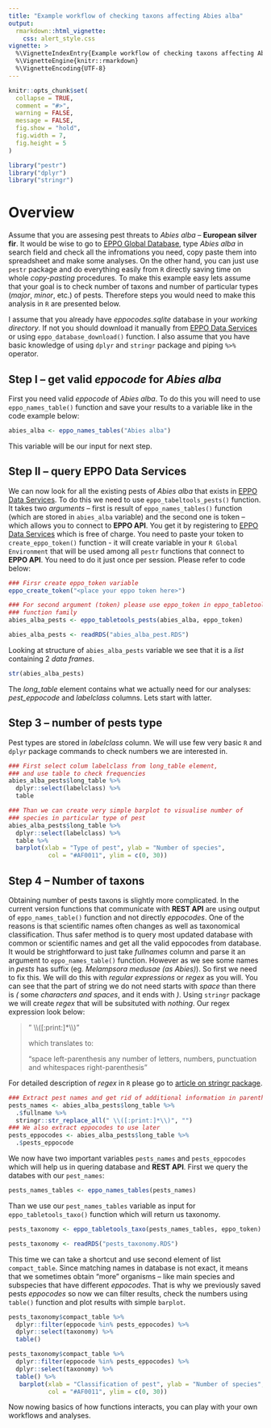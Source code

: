 ```yaml
---
title: "Example workflow of checking taxons affecting Abies alba"
output:
  rmarkdown::html_vignette:
    css: alert_style.css
vignette: >
  %\VignetteIndexEntry{Example workflow of checking taxons affecting Abies alba}
  %\VignetteEngine{knitr::rmarkdown}
  %\VignetteEncoding{UTF-8}
---
```


```r
knitr::opts_chunk$set(
  collapse = TRUE,
  comment = "#>",
  warning = FALSE,
  message = FALSE,
  fig.show = "hold",
  fig.width = 7,
  fig.height = 5
)
```

```r
library("pestr")
library("dplyr")
library("stringr")
```

# Overview

Assume that you are assesing pest threats to *Abies alba* -- **European silver fir**. It would be wise to go to [EPPO Global Database](https://gd.eppo.int), type *Abies alba* in search field and check all the infromations you need, copy paste them into spreadsheet and make some analyses. On the other hand, you can just use `pestr` package and do everything easily from `R` directly saving time on whole *copy-pasting* procedures. To make this example easy lets assume that your goal is to check number of taxons and number of particular types (*major*, *minor*, etc.) of pests. Therefore steps you would need to make this analysis in `R` are presented below.

<div class="alert alert-warning">
I assume that you already have *eppocodes.sqlite* database in your *working directory*. If not you should download it manually from [EPPO Data Services](https://data.eppo.int) or using `eppo_database_download()` function. I also assume that you have basic knowledge of using `dplyr` and `stringr` package and piping `%>%` operator.
</div>

## Step I -- get valid *eppocode* for *Abies alba*

First you need valid *eppocode* of *Abies alba*. To do this you will need to use `eppo_names_table()` function and save your results to a variable like in the code example below:

```r

abies_alba <- eppo_names_tables("Abies alba")
```

This variable will be our input for next step.

## Step II -- query **EPPO Data Services**

We can now look for all the existing pests of *Abies alba* that exists in [EPPO Data Services](https://data.eppo.int). To do this we need to use `eppo_tabeltools_pests()` function. It takes two *arguments* -- first is result of `eppo_names_tables()` function (which are stored in `abies_alba` variable) and the second one is token -- which allows you to connect to **EPPO API**. You get it by registering to [EPPO Data Services](https://data.eppo.int) which is free of charge. You need to paste your token to `create_eppo_token()` function - it will create variable in your `R Global Environment` that will be used among all `pestr` functions that connect to **EPPO API**. You need to do it just once per session. Please refer to code below:

```r
### Firsr create eppo_token variable
eppo_create_token("<place your eppo token here>")

### For second argument (token) please use eppo_token in eppo_tabletools_*
### function family
abies_alba_pests <- eppo_tabletools_pests(abies_alba, eppo_token)
```

```r
abies_alba_pests <- readRDS("abies_alba_pest.RDS")
```

Looking at structure of `abies_alba_pests` variable we see that it is a *list* containing 2 *data frames*.

```r
str(abies_alba_pests)
```

The *long_table* element contains what we actually need for our analyses: *pest_eppocode* and *labelclass* columns. Lets start with latter.

## Step 3 -- number of pests type

Pest types are stored in *labelclass* column. We will use few very basic `R` and `dplyr` package commands to check numbers we are interested in.

```r
### First select colum labelclass from long_table element,
### and use table to check frequencies
abies_alba_pests$long_table %>%
  dplyr::select(labelclass) %>%
  table

### Than we can create very simple barplot to visualise number of
### species in particular type of pest
abies_alba_pests$long_table %>%
  dplyr::select(labelclass) %>%
  table %>%
  barplot(xlab = "Type of pest", ylab = "Number of species",
           col = "#AF0011", ylim = c(0, 30))


```

## Step 4 -- Number of taxons

Obtaining number of pests taxons is slightly more complicated. In the current version functions that communicate with **REST API** are using output of `eppo_names_table()` function and not directly *eppocodes*. One of the reasons is that scientific names often changes as well as taxonomical classification. Thus safer method is to query most updated database with common or scientific names and get all the valid eppocodes from database. It would be strightforward to just take *fullnames* column and parse it an argument to `eppo_names_table()` function. However as we see some names in *pests* has suffix (eg. *Melampsora medusae (as Abies)*). So first we need to fix this. We will do this with *regular expressions* or *regex* as you will. You can see that the part of string we do not need starts with *space* than there is *(* some *characters and spaces*, and it ends with *)*. Using `stringr` package we will create *regex* that will be subsituted with *nothing*. Our regex expression look below:

> " \\\\([:print:]*\\\\)" <p><p>
> which translates to: <p><p>
> "space left-parenthesis any number of letters, numbers, punctuation and whitespaces right-parenthesis"

For detailed description of *regex* in `R` please go to [article on stringr package](https://stringr.tidyverse.org/articles/regular-expressions.html).

```r
### Extract pest names and get rid of additional information in parentheses
pests_names <- abies_alba_pests$long_table %>%
  .$fullname %>%
  stringr::str_replace_all(" \\([:print:]*\\)", "")
### We also extract eppocodes to use later
pests_eppocodes <- abies_alba_pests$long_table %>%
  .$pests_eppocode
```

We now have two important variables `pests_names` and `pests_eppocodes` which will help us in quering database and **REST API**. First we query the databes with our `pest_names`:

```r
pests_names_tables <- eppo_names_tables(pests_names)
```

Than we use our `pest_names_tables` variable as input for `eppo_tabletools_taxo()` function which will return us taxonomy.

```r
pests_taxonomy <- eppo_tabletools_taxo(pests_names_tables, eppo_token)
```

```r
pests_taxonomy <- readRDS("pests_taxonomy.RDS")
```

This time we can take a shortcut and use second element of list `compact_table`. Since matching names in database is not exact, it means that we sometimes obtain "more" organisms -- like main species and subspecies that have different *eppocodes*. That is why we previously saved pests *eppocodes* so now we can filter results, check the numbers using `table()` function and plot results with simple `barplot`.

```r
pests_taxonomy$compact_table %>%
  dplyr::filter(eppocode %in% pests_eppocodes) %>%
  dplyr::select(taxonomy) %>%
  table()

pests_taxonomy$compact_table %>%
  dplyr::filter(eppocode %in% pests_eppocodes) %>%
  dplyr::select(taxonomy) %>%
  table() %>%
   barplot(xlab = "Classification of pest", ylab = "Number of species",
           col = "#AF0011", ylim = c(0, 30))
```

Now nowing basics of how functions interacts, you can play with your own workflows and analyses.
